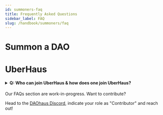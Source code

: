 ```yaml
---
id: summoners-faq
title: Frequently Asked Questions
sidebar_label: FAQ
slug: /handbook/summoners/faq
--- 
```


# Summon a DAO

# UberHaus
<h4><details>
  <summary>Q: Who can join UberHaus & how does one join UberHaus?</summary>
  
<p>&nbsp;</p>
  
A: Only DAOs can join UberHaus. DAOs are required to [apply to join UberHaus](https://uberhaus.club/docs/become-a-member) and tribute 500 HAUS making an official proposal [here](https://app.daohaus.club/dao/0x64/0x4bec8e49aa44bb520bd5e29d6358e22464b5eb68).
  
  </details></h4>


Our FAQs section are work-in-progress. Want to contribute? 

Head to the [DAOhaus Discord](https://discord.gg/bUd7HqMx), indicate your role as "Contributor" and reach out! 